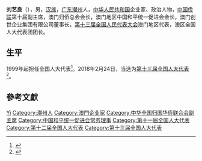 '''刘艺良'''（{{bd|1957年|8月17日|}}），男，[[汉族|汉族]]，[[广东|广东]][[潮州|潮州]]人，[[中华人民共和国|中华人民共和国]]企业家、政治人物，[[中国侨联|中国侨联]]第十届副主席，澳门归侨总会会长，澳门地区中国和平统一促进会会长，澳门创世企业集团有限公司董事长，[[第十三届全国人民代表大会|第十三届全国人民代表大会]]澳门地区代表，澳区全国人大代表团团长。

== 生平 ==
1999年起担任全国人大代表<ref>{{cite news|title=全国人大代表信息-刘艺良|url= http://210.82.31.1:8084/delegate/viewDelegate.action?dbid=112695|accessdate=2013-04-05|newspaper=全国人大网}}{{Dead link|date=2019年12月 |bot=InternetArchiveBot |fix-attempted=yes }}</ref>。2018年2月24日，当选为[[第十三届全国人大代表|第十三届全国人大代表]]<ref>{{Cite web|title=（受权发布）中华人民共和国第十三届全国人民代表大会代表名单-中新网|url=http://www.chinanews.com/gn/2018/02-25/8453959.shtml|accessdate=2021-02-13|work=中新网|archive-date=2018-02-27|archive-url=https://web.archive.org/web/20180227031724/http://www.chinanews.com/gn/2018/02-25/8453959.shtml}}</ref>。

== 參考文獻 ==
{{reflist}}

{{Navboxes 
| title  = 刘艺良在[[中华全国归国华侨联合会|中华全国归国华侨联合会]]的职务
| list1  =
{{中华全国归国华侨联合会第九届委员会}}
{{中华全国归国华侨联合会第十届委员会}}
}}
{{Navboxes 
| title  = 刘艺良在[[中国和平统一促进会|中国和平统一促进会]]的职务
| list1  =
{{中国和平统一促进会第八届理事会}}
}}

{{Authority control}}

{{DEFAULTSORT:Liu刘}}
[[Category:刘姓|Yi]]
[[Category:潮州人|Category:潮州人]]
[[Category:澳門企业家|Category:澳門企业家]]
[[Category:中华全国归国华侨联合会副主席|Category:中华全国归国华侨联合会副主席]]
[[Category:中国和平统一促进会常务理事|Category:中国和平统一促进会常务理事]]
[[Category:第十一届全国人大代表|Category:第十一届全国人大代表]]
[[Category:第十二届全国人大代表|Category:第十二届全国人大代表]]
[[Category:第十三届全国人大代表|Category:第十三届全国人大代表]]


{{中国政治人物小作品}}